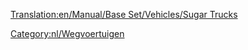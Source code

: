 [[Translation:en/Manual/Base Set/Vehicles/Sugar Trucks]]

{{nl/Wegvoertuig|name=MightyMover Suikertruck
|img=MightyMover_Sugar.gif
|price=£4.844 (€ 9.658)
|speed=30 mph (48 km/h)
|annual=£421 (€ 848)
|designed=1935
|life=15
|capacity=17 ton suiker
}}
{{nl/Wegvoertuig|name=Powernaught Suikertruck
|img=Powernaught_Sugar.gif
|price=£6.086 (€ 12.136)
|speed=55 mph (88 km/h)
|annual=£794 (€ 1.584)
|designed=1974
|life=15
|capacity=19 ton suiker
}}
{{nl/Wegvoertuig|name=Wizzowow Suikertruck
|img=Wizzowow_Sugar.gif
|price=£6.490 (€ 12.980) 
|speed=70 mph (112 km/h)
|annual=£1.135 (€ 2.266)
|designed=2011
|life=15
|capacity=22 ton suiker
}}

[[Category:nl/Wegvoertuigen]]